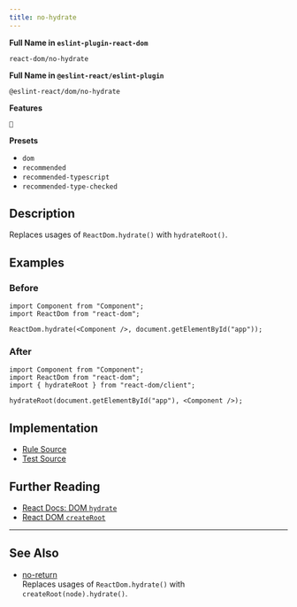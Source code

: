 ```yaml
---
title: no-hydrate
---
```


**Full Name in `eslint-plugin-react-dom`**

```plain copy
react-dom/no-hydrate
```

**Full Name in `@eslint-react/eslint-plugin`**

```plain copy
@eslint-react/dom/no-hydrate
```

**Features**

`🔄`

**Presets**

- `dom`
- `recommended`
- `recommended-typescript`
- `recommended-type-checked`

## Description

Replaces usages of `ReactDom.hydrate()` with `hydrateRoot()`.

## Examples

### Before

```tsx
import Component from "Component";
import ReactDom from "react-dom";

ReactDom.hydrate(<Component />, document.getElementById("app"));
```

### After

```tsx
import Component from "Component";
import ReactDom from "react-dom";
import { hydrateRoot } from "react-dom/client";

hydrateRoot(document.getElementById("app"), <Component />);
```

## Implementation

- [Rule Source](https://github.com/Rel1cx/eslint-react/tree/main/packages/plugins/eslint-plugin-react-dom/src/rules/no-hydrate.ts)
- [Test Source](https://github.com/Rel1cx/eslint-react/tree/main/packages/plugins/eslint-plugin-react-dom/src/rules/no-hydrate.spec.ts)

## Further Reading

- [React Docs: DOM `hydrate`](https://18.react.dev/reference/react-dom/hydrate)
- [React DOM `createRoot`](https://react.dev/reference/react-dom/client/hydrateRoot)

---

## See Also

- [no-return](./dom-no-hydrate)\
  Replaces usages of `ReactDom.hydrate()` with `createRoot(node).hydrate()`.
